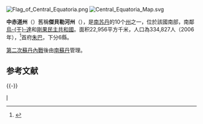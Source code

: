 [[File:Flag_of_Central_Equatoria.png|right]]
[[File:Central_Equatoria_Map.svg|right]]

'''中赤道州'''（{{lang-en|Central Equatoria|}}）舊稱'''傑貝勒河州'''（{{lang-en|Bahr al Jabal|}}），是[[南苏丹|南苏丹]]的10个[[南苏丹行政区划|州]]之一，位於該國南部，南鄰[[烏干達|烏-{干}-達]]和[[剛果民主共和國|剛果民主共和國]]。面积22,956平方千米，人口為334,827人（2006年），<ref>{{Cite web |url=http://bevoelkerungsstatistik.de/wg.php?x=&men=gadm&lng=de&dat=32&geo=-188&srt=3npn&col=aohdq |title=World Gazetter |access-date=2008-06-06 |archive-url=https://web.archive.org/web/20121113053839/http://bevoelkerungsstatistik.de/wg.php?x=&men=gadm&lng=de&dat=32&geo=-188&srt=3npn&col=aohdq |archive-date=2012-11-13 |dead-url=yes }}</ref>首府[[朱巴|朱巴]]，下分6縣。

[[第二次蘇丹內戰|第二次蘇丹內戰]]後由[[南蘇丹|南蘇丹]]管理。

== 参考文献 ==
<div class="references-small">
<references />
</div>

{{-}}
{{南苏丹旧行政区划}}
{{SouthSudan-stub}}

[[Category:南苏丹州份|I]]